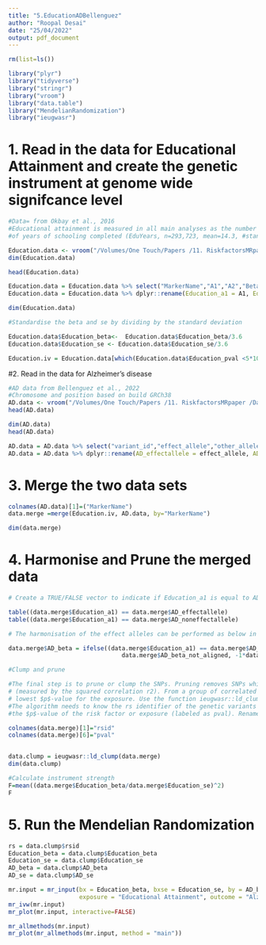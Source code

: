 ```yaml
---
title: "5.EducationADBellenguez"
author: "Roopal Desai"
date: "25/04/2022"
output: pdf_document
---
```


```r
rm(list=ls())
```


```r
library("plyr") 
library("tidyverse")
library("stringr") 
library("vroom") 
library("data.table") 
library("MendelianRandomization") 
library("ieugwasr")
```

# 1. Read in the data for Educational Attainment and create the genetic instrument at genome wide signifcance level 

```r
#Data= from Okbay et al., 2016 
#Educational attainment is measured in all main analyses as the number 
#of years of schooling completed (EduYears, n=293,723, mean=14.3, #standard deviation=3.6) 

Education.data <- vroom("/Volumes/One Touch/Papers /11. RiskfactorsMRpaper /Data/Educational Attainment/Education Okbay et al., 2016/Okbay_27225129-EduYears_Main.txt")
dim(Education.data)
```

```r
head(Education.data)
```

```r
Education.data = Education.data %>% select("MarkerName","A1","A2","Beta","SE","Pval")
Education.data = Education.data %>% dplyr::rename(Education_a1 = A1, Education_a2 = A2, Education_beta = Beta, Education_se = SE, Education_pval = Pval)

dim(Education.data)
```


```r
#Standardise the beta and se by dividing by the standard deviation 

Education.data$Education_beta<-  Education.data$Education_beta/3.6
Education.data$Education_se <- Education.data$Education_se/3.6
```


```r
Education.iv = Education.data[which(Education.data$Education_pval <5*10^-8),]
```

#2. Read in the data for Alzheimer's disease 

```r
#AD data from Bellenguez et al., 2022 
#Chromosome and position based on build GRCh38
AD.data <- vroom("/Volumes/One Touch/Papers /11. RiskfactorsMRpaper /Data/Alzheimer's Disease/Bellenguez 2022/GCST90027158_buildGRCh38.tsv")
head(AD.data)
```

```r

dim(AD.data)
head(AD.data)
```

```r
AD.data = AD.data %>% select("variant_id","effect_allele","other_allele","beta","standard_error","p_value")
AD.data = AD.data %>% dplyr::rename(AD_effectallele = effect_allele, AD_noneffectallele = other_allele, AD_beta_not_aligned = beta, AD_se = standard_error, AD_pval = p_value)
```

# 3. Merge the two data sets 

```r

colnames(AD.data)[1]=("MarkerName")
data.merge =merge(Education.iv, AD.data, by="MarkerName") 

dim(data.merge)
```

# 4. Harmonise and Prune the merged data 

```r

# Create a TRUE/FALSE vector to indicate if Education_a1 is equal to AD_effectallele. 

table((data.merge$Education_a1) == data.merge$AD_effectallele)
table((data.merge$Education_a1) == data.merge$AD_noneffectallele)
```

```r

# The harmonisation of the effect alleles can be performed as below in this case we are just creating the variable AD_beta as all the alleles are aligned 

data.merge$AD_beta = ifelse((data.merge$Education_a1) == data.merge$AD_effectallele, 
                                data.merge$AD_beta_not_aligned, -1*data.merge$AD_beta_not_aligned)
```

```r

#Clump and prune

#The final step is to prune or clump the SNPs. Pruning removes SNPs which are correlated 
# (measured by the squared correlation r2). From a group of correlated SNPs it retains the one with the 
# lowest $p$-value for the exposure. Use the function ieugwasr::ld_clump to prune the data. 
#The algorithm needs to know the rs identifier of the genetic variants (labeled as rsid) and 
#the $p$-value of the risk factor or exposure (labeled as pval). Rename the following columns accordingly:

colnames(data.merge)[1]="rsid"
colnames(data.merge)[6]="pval"


data.clump = ieugwasr::ld_clump(data.merge)
dim(data.clump)
```

```r
#Calculate instrument strength
F=mean((data.merge$Education_beta/data.merge$Education_se)^2)
F
```

# 5. Run the Mendelian Randomization 


```r
rs = data.clump$rsid
Education_beta = data.clump$Education_beta
Education_se = data.clump$Education_se
AD_beta = data.clump$AD_beta
AD_se = data.clump$AD_se

mr.input = mr_input(bx = Education_beta, bxse = Education_se, by = AD_beta, byse = AD_se, 
                    exposure = "Educational Attainment", outcome = "Alzheimer's Disease", snps = rs)
mr_ivw(mr.input)
mr_plot(mr.input, interactive=FALSE)

```

```r
mr_allmethods(mr.input)
mr_plot(mr_allmethods(mr.input, method = "main"))
```

